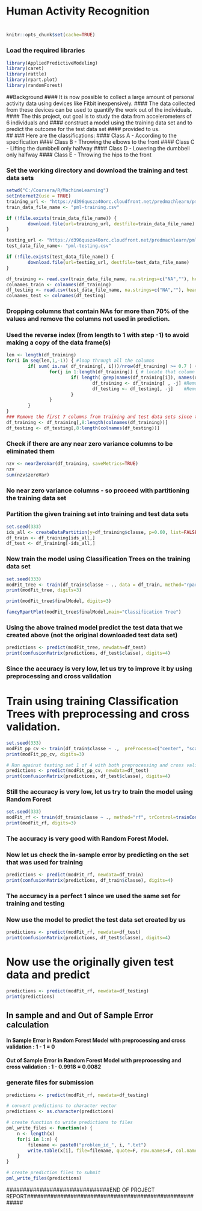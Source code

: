 # Human Activity Recognition
#
```r
knitr::opts_chunk$set(cache=TRUE)
```
### Load the required libraries
```r

library(AppliedPredictiveModeling)
library(caret)
library(rattle)
library(rpart.plot)
library(randomForest)
```

##Background
#### It is now possible to collect a large amount of personal activity data using devices like Fitbit inexpensively.
#### The data collected from these devices can be used to quantify the work out of the individuals.
#### The this project, out goal is to study the data from accelerometers of 6 individuals and 
#### construct a model using the training data set and to predict the outcome for the test data set 
#### provided to us.  
##
###  Here are the classifications:
#### Class A  - According to the specification 
#### Class B  - Throwing the elbows to the front 
#### Class C  - Lifting the dumbbell only halfway
#### Class D  - Lowering the dumbbell only halfway 
#### Class E  - Throwing the hips to the front 

### Set the working directory and download the training and test data sets

```r
setwd("C:/Coursera/R/MachineLearning")
setInternet2(use = TRUE)
training_url <- "https://d396qusza40orc.cloudfront.net/predmachlearn/pml-training.csv"
train_data_file_name <- "pml-training.csv"

if (!file.exists(train_data_file_name)) {
        download.file(url=training_url, destfile=train_data_file_name)
}        

testing_url <- "https://d396qusza40orc.cloudfront.net/predmachlearn/pml-testing.csv"
test_data_file_name<- "pml-testing.csv"

if (!file.exists(test_data_file_name)) {
        download.file(url=testing_url, destfile=test_data_file_name)
}

df_training <- read.csv(train_data_file_name, na.strings=c("NA",""), header=TRUE)
colnames_train <- colnames(df_training)
df_testing <- read.csv(test_data_file_name, na.strings=c("NA",""), header=TRUE)
colnames_test <- colnames(df_testing)
```

### Dropping columns that contain NAs for more than 70% of the values and remove the columns not used in prediction.
### Used the reverse index (from length to 1 with step -1) to avoid making a copy of the data frame(s)

```r
len <- length(df_training)
for(i in seq(len,1,-1)) { #loop through all the columns
        if( sum( is.na( df_training[, i]))/nrow(df_training) >= 0.7 ) { # check if more than 70% are NAs in the ith column
                for(j in 1:length(df_training)) { # locate that column 
                        if( length( grep(names(df_training[i]), names(df_training)[j]) ) ==1)  { # column found
                                df_training <- df_training[ , -j] #Remove that column from the training data set
                                df_testing <- df_testing[, -j]    #Remove that column from the test data set
                        }   
                } 
        }
}
### Remove the first 7 columns from training and test data sets since they are not used for predicting
df_training <- df_training[,8:length(colnames(df_training))]
df_testing <- df_testing[,8:length(colnames(df_testing))]

```


### Check if there are any near zero variance columns to be eliminated them
```r
nzv <- nearZeroVar(df_training, saveMetrics=TRUE)
nzv
sum(nzv$zeroVar)
```
### No near zero variance columns - so proceed with partitioning the training data set
### Partition the given training set into training and test data sets
```r
set.seed(333)
ids_all <- createDataPartition(y=df_training$classe, p=0.60, list=FALSE)
df_train <- df_training[ids_all,]
df_test <- df_training[-ids_all,]
```

### Now train the model using Classification Trees on the training data set
```r
set.seed(333)
modFit_tree <- train(df_train$classe ~ ., data = df_train, method="rpart")
print(modFit_tree, digits=3)

print(modFit_tree$finalModel, digits=3)

fancyRpartPlot(modFit_tree$finalModel,main="Classification Tree")
```



### Using the above trained model predict the test data that we created above (not the original downloaded test data set)
```r
predictions <- predict(modFit_tree, newdata=df_test)
print(confusionMatrix(predictions, df_test$classe), digits=4)
```

### Since the accuracy is very low,   let us try to improve it by using preprocessing and cross validation

# Train using training Classification Trees with preprocessing and cross validation.
```r
set.seed(333)
modFit_pp_cv <- train(df_train$classe ~ .,  preProcess=c("center", "scale"), trControl=trainControl(method = "cv", number = 4), data = df_train, method="rpart")
print(modFit_pp_cv, digits=3)

# Run against testing set 1 of 4 with both preprocessing and cross validation.
predictions <- predict(modFit_pp_cv, newdata=df_test)
print(confusionMatrix(predictions, df_test$classe), digits=4)
```


### Still the accuracy is very low,   let us try to train the model using Random Forest

```r
set.seed(333)
modFit_rf <- train(df_train$classe ~ ., method="rf", trControl=trainControl(method = "cv", number = 4), data=df_train)
print(modFit_rf, digits=3)
```

### The accuracy is very good with Random Forest Model.

### Now let us check the in-sample error by predicting on the set that was used for training

```r
predictions <- predict(modFit_rf, newdata=df_train)
print(confusionMatrix(predictions, df_train$classe), digits=4)
```

### The accuracy is a perfect 1 since we used the same set for training and testing


### Now use the model to predict the test data set created by us

```r
predictions <- predict(modFit_rf, newdata=df_test)
print(confusionMatrix(predictions, df_test$classe), digits=4)
```


# Now use the originally given test data and predict
```r
predictions <- predict(modFit_rf, newdata=df_testing)
print(predictions)
```

## In sample and  and Out of Sample Error calculation
#### In Sample Error in Random Forest Model with preprocessing and cross validation : 1 - 1 = 0
#### Out of Sample Error in Random Forest Model with preprocessing and cross validation : 1 - 0.9918 = 0.0082


### generate files for submission
```r
predictions <- predict(modFit_rf, newdata=df_testing)

# convert predictions to character vector
predictions <- as.character(predictions)

# create function to write predictions to files
pml_write_files <- function(x) {
    n <- length(x)
    for(i in 1:n) {
        filename <- paste0("problem_id_", i, ".txt")
        write.table(x[i], file=filename, quote=F, row.names=F, col.names=F)
    }
}

# create prediction files to submit
pml_write_files(predictions)
```

###############################END OF PROJECT REPORT#######################################################
